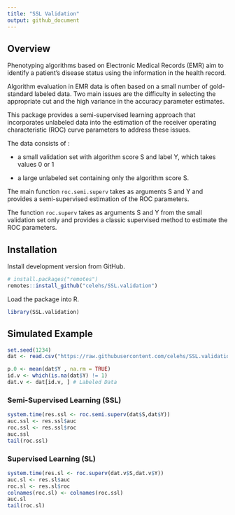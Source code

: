 ```yaml
---
title: "SSL Validation"
output: github_document
---
```


## Overview

Phenotyping algorithms based on Electronic Medical Records (EMR) aim to identify a patient’s disease status using the information in the health record.

Algorithm evaluation in EMR data is often based on a small number of gold-standard labeled data. Two main issues are the difficulty in selecting the appropriate cut and the high variance in the accuracy parameter estimates.

This package provides a semi-supervised learning approach that incorporates unlabeled data into the estimation of the receiver operating characteristic (ROC) curve parameters to address these issues. 

The data consists of :

- a small validation set with algorithm score S and label Y, which takes values 0 or 1
	
- a large unlabeled set containing only the algorithm score S.

The main function `roc.semi.superv` takes as arguments S and Y and provides a semi-supervised estimation of the ROC parameters. 

The function `roc.superv` takes as arguments S and Y from the small validation set only and provides a classic supervised method to estimate the ROC parameters.

## Installation

Install development version from GitHub.

```r
# install.packages("remotes")
remotes::install_github("celehs/SSL.validation")
```

Load the package into R.

```r
library(SSL.validation)
```

## Simulated Example

```r
set.seed(1234)
dat <- read.csv("https://raw.githubusercontent.com/celehs/SSL.validation/master/data-raw/data.csv")
```

```r
p.0 <- mean(dat$Y , na.rm = TRUE)
id.v <- which(is.na(dat$Y) != 1)
dat.v <- dat[id.v, ] # Labeled Data 
```

### Semi-Supervised Learning (SSL)

```r
system.time(res.ssl <- roc.semi.superv(dat$S,dat$Y))
auc.ssl <- res.ssl$auc
roc.ssl <- res.ssl$roc
auc.ssl
tail(roc.ssl)
```

### Supervised Learning (SL)

```r
system.time(res.sl <- roc.superv(dat.v$S,dat.v$Y))
auc.sl <- res.sl$auc
roc.sl <- res.sl$roc
colnames(roc.sl) <- colnames(roc.ssl)
auc.sl
tail(roc.sl)
```
